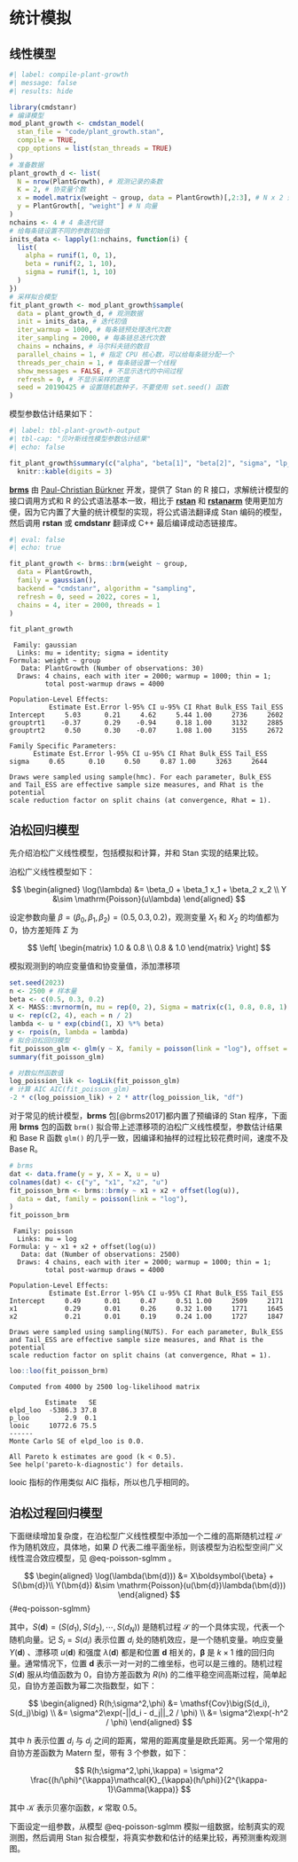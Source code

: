 # 统计模拟 {#sec-statistical-simulation}

<!-- 
1. 重抽样法
1. 自助法
1. MCMC 方法

以一个线性模型引入
-->


## 线性模型 {#sec-plant-growth}


```r
#| label: compile-plant-growth
#| message: false
#| results: hide

library(cmdstanr)
# 编译模型
mod_plant_growth <- cmdstan_model(
  stan_file = "code/plant_growth.stan",
  compile = TRUE,
  cpp_options = list(stan_threads = TRUE)
)
# 准备数据
plant_growth_d <- list(
  N = nrow(PlantGrowth), # 观测记录的条数
  K = 2, # 协变量个数
  x = model.matrix(weight ~ group, data = PlantGrowth)[,2:3], # N x 2 矩阵
  y = PlantGrowth[, "weight"] # N 向量
)
nchains <- 4 # 4 条迭代链
# 给每条链设置不同的参数初始值
inits_data <- lapply(1:nchains, function(i) {
  list(
    alpha = runif(1, 0, 1),
    beta = runif(2, 1, 10),
    sigma = runif(1, 1, 10)
  )
})
# 采样拟合模型
fit_plant_growth <- mod_plant_growth$sample(
  data = plant_growth_d, # 观测数据
  init = inits_data, # 迭代初值
  iter_warmup = 1000, # 每条链预处理迭代次数
  iter_sampling = 2000, # 每条链总迭代次数
  chains = nchains, # 马尔科夫链的数目
  parallel_chains = 1, # 指定 CPU 核心数，可以给每条链分配一个
  threads_per_chain = 1, # 每条链设置一个线程
  show_messages = FALSE, # 不显示迭代的中间过程
  refresh = 0, # 不显示采样的进度
  seed = 20190425 # 设置随机数种子，不要使用 set.seed() 函数
)
```

模型参数估计结果如下：

```r
#| label: tbl-plant-growth-output
#| tbl-cap: "贝叶斯线性模型参数估计结果"
#| echo: false

fit_plant_growth$summary(c("alpha", "beta[1]", "beta[2]", "sigma", "lp__")) |> 
  knitr::kable(digits = 3)
```


:::{.callout-tip}
[**brms**](https://github.com/paul-buerkner/brms) 由 [Paul-Christian Bürkner](https://paul-buerkner.github.io/) 开发，提供了 Stan 的 R 接口，求解统计模型的接口调用方式和 R 的公式语法基本一致，相比于 [**rstan**](https://github.com/stan-dev/rstan) 和 [**rstanarm**](https://github.com/stan-dev/rstanarm) 使用更加方便，因为它内置了大量的统计模型的实现，将公式语法翻译成 Stan 编码的模型，然后调用 **rstan** 或 **cmdstanr** 翻译成 C++ 最后编译成动态链接库。

```r
#| eval: false
#| echo: true

fit_plant_growth <- brms::brm(weight ~ group,
  data = PlantGrowth,
  family = gaussian(),
  backend = "cmdstanr", algorithm = "sampling",
  refresh = 0, seed = 2022, cores = 1,
  chains = 4, iter = 2000, threads = 1
)
```
```r
fit_plant_growth
```
```
 Family: gaussian 
  Links: mu = identity; sigma = identity 
Formula: weight ~ group 
   Data: PlantGrowth (Number of observations: 30) 
  Draws: 4 chains, each with iter = 2000; warmup = 1000; thin = 1;
         total post-warmup draws = 4000

Population-Level Effects: 
          Estimate Est.Error l-95% CI u-95% CI Rhat Bulk_ESS Tail_ESS
Intercept     5.03      0.21     4.62     5.44 1.00     2736     2602
grouptrt1    -0.37      0.29    -0.94     0.18 1.00     3132     2885
grouptrt2     0.50      0.30    -0.07     1.08 1.00     3155     2672

Family Specific Parameters: 
      Estimate Est.Error l-95% CI u-95% CI Rhat Bulk_ESS Tail_ESS
sigma     0.65      0.10     0.50     0.87 1.00     3263     2644

Draws were sampled using sample(hmc). For each parameter, Bulk_ESS
and Tail_ESS are effective sample size measures, and Rhat is the potential
scale reduction factor on split chains (at convergence, Rhat = 1).
```
:::


## 泊松回归模型 {#sec-poisson-cmdstanr}

先介绍泊松广义线性模型，包括模拟和计算，并和 Stan 实现的结果比较。

泊松广义线性模型如下：

$$
\begin{aligned}
\log(\lambda) &= \beta_0 + \beta_1 x_1 + \beta_2 x_2 \\
Y &\sim \mathrm{Poisson}(u\lambda)
\end{aligned}
$$

设定参数向量 $\beta = (\beta_0, \beta_1, \beta_2) = (0.5, 0.3, 0.2)$，观测变量 $X_1$ 和 $X_2$ 的均值都为0，协方差矩阵 $\Sigma$ 为

$$
\left[
 \begin{matrix}
   1.0 & 0.8  \\
   0.8 & 1.0 
 \end{matrix}
\right]
$$

模拟观测到的响应变量值和协变量值，添加漂移项

```r
set.seed(2023)
n <- 2500 # 样本量
beta <- c(0.5, 0.3, 0.2)
X <- MASS::mvrnorm(n, mu = rep(0, 2), Sigma = matrix(c(1, 0.8, 0.8, 1), 2))
u <- rep(c(2, 4), each = n / 2)
lambda <- u * exp(cbind(1, X) %*% beta)
y <- rpois(n, lambda = lambda)
# 拟合泊松回归模型
fit_poisson_glm <- glm(y ~ X, family = poisson(link = "log"), offset = log(u))
summary(fit_poisson_glm)
```

```r
# 对数似然函数值
log_poission_lik <- logLik(fit_poisson_glm)
# 计算 AIC AIC(fit_poisson_glm)
-2 * c(log_poission_lik) + 2 * attr(log_poission_lik, "df")
```

::: {.callout-tip}
对于常见的统计模型，**brms** 包[@brms2017]都内置了预编译的 Stan 程序，下面用 **brms** 包的函数 `brm()` 拟合带上述漂移项的泊松广义线性模型，参数估计结果和 Base R 函数 `glm()` 的几乎一致，因编译和抽样的过程比较花费时间，速度不及 Base R。

```r
# brms
dat <- data.frame(y = y, X = X, u = u)
colnames(dat) <- c("y", "x1", "x2", "u")
fit_poisson_brm <- brms::brm(y ~ x1 + x2 + offset(log(u)),
  data = dat, family = poisson(link = "log"),
)
fit_poisson_brm
```
```
 Family: poisson 
  Links: mu = log 
Formula: y ~ x1 + x2 + offset(log(u)) 
   Data: dat (Number of observations: 2500) 
  Draws: 4 chains, each with iter = 2000; warmup = 1000; thin = 1;
         total post-warmup draws = 4000

Population-Level Effects: 
          Estimate Est.Error l-95% CI u-95% CI Rhat Bulk_ESS Tail_ESS
Intercept     0.49      0.01     0.47     0.51 1.00     2509     2171
x1            0.29      0.01     0.26     0.32 1.00     1771     1645
x2            0.21      0.01     0.19     0.24 1.00     1727     1847

Draws were sampled using sampling(NUTS). For each parameter, Bulk_ESS
and Tail_ESS are effective sample size measures, and Rhat is the potential
scale reduction factor on split chains (at convergence, Rhat = 1).
```
```r
loo::loo(fit_poisson_brm)
```
```
Computed from 4000 by 2500 log-likelihood matrix

         Estimate   SE
elpd_loo  -5386.3 37.8
p_loo         2.9  0.1
looic     10772.6 75.5
------
Monte Carlo SE of elpd_loo is 0.0.

All Pareto k estimates are good (k < 0.5).
See help('pareto-k-diagnostic') for details.
```

looic 指标的作用类似 AIC 指标，所以也几乎相同的。
:::



## 泊松过程回归模型 {#sec-poisson-process-regression}

下面继续增加复杂度，在泊松型广义线性模型中添加一个二维的高斯随机过程 $\mathcal{S}$ 作为随机效应，具体地，如果 $D$ 代表二维平面坐标，则该模型为泊松型空间广义线性混合效应模型，见 @eq-poisson-sglmm 。

$$
\begin{aligned}
\log(\lambda(\bm{d})) &= X\boldsymbol{\beta} + S(\bm{d})\\
Y(\bm{d}) &\sim \mathrm{Poisson}(u(\bm{d})\lambda(\bm{d}))
\end{aligned}
$$ {#eq-poisson-sglmm}

其中，$S(\bm{d}) = \big(S(d_1), S(d_2), \cdots,S(d_N)\big)$ 是随机过程 $\mathcal{S}$ 的一个具体实现，代表一个随机向量。记 $S_i = S(d_i)$ 表示位置 $d_i$ 处的随机效应，是一个随机变量。响应变量 $Y(\bm{d})$ 、漂移项 $u(\bm{d})$ 和强度 $\lambda(\bm{d})$ 都是和位置 $\bm{d}$ 相关的，$\boldsymbol{\beta}$ 是 $k \times 1$ 维的回归向量。通常情况下，位置 $\bm{d}$ 表示一对一对的二维坐标，也可以是三维的。随机过程 $S(\bm{d})$ 服从均值函数为 0，自协方差函数为 $R(h)$ 的二维平稳空间高斯过程，简单起见，自协方差函数为幂二次指数型，如下：

$$
\begin{aligned}
R(h;\sigma^2,\phi) &= \mathsf{Cov}\big(S(d_i), S(d_j)\big) \\
     &= \sigma^2\exp(-||d_i - d_j||_2 / \phi) \\
     &= \sigma^2\exp(-h^2 / \phi)
\end{aligned}
$$

其中 $h$ 表示位置 $d_i$ 与 $d_j$ 之间的距离，常用的距离度量是欧氏距离。另一个常用的自协方差函数为 Matern 型，带有 3 个参数，如下：

$$
R(h;\sigma^2,\phi,\kappa) = \sigma^2 \frac{(h/\phi)^{\kappa}\mathcal{K}_{\kappa}(h/\phi)}{2^{\kappa-1}\Gamma(\kappa)}
$$

其中 $\mathcal{K}$ 表示贝塞尔函数，$\kappa$ 常取 0.5。

下面设定一组参数，从模型 @eq-poisson-sglmm 模拟一组数据，绘制真实的观测图，然后调用 Stan 拟合模型，将真实参数和估计的结果比较，再预测重构观测图。

